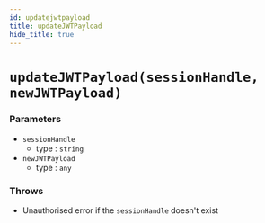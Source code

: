```yaml
---
id: updatejwtpayload
title: updateJWTPayload
hide_title: true
---
```


# ``updateJWTPayload(sessionHandle, newJWTPayload)``
### Parameters
- ``sessionHandle``
  - type : ``string``
- ``newJWTPayload``
  - type : ``any``


### Throws
- Unauthorised error if the `sessionHandle` doesn't exist